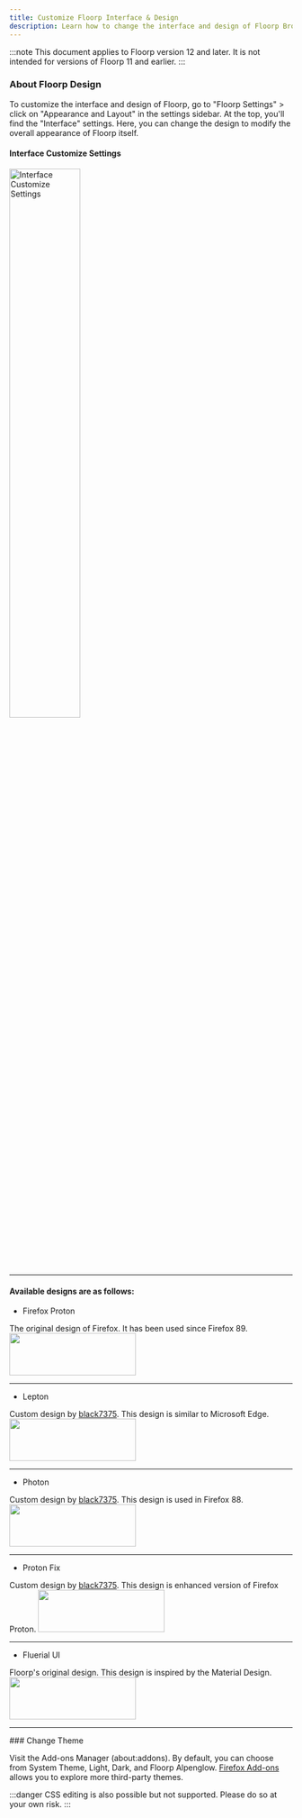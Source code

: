 ```yaml
---
title: Customize Floorp Interface & Design
description: Learn how to change the interface and design of Floorp Browser
---
```



:::note
This document applies to Floorp version 12 and later. It is not intended for versions of Floorp 11 and earlier.
:::

### About Floorp Design

To customize the interface and design of Floorp, go to "Floorp Settings" > click on "Appearance and Layout" in the settings sidebar. At the top, you'll find the "Interface" settings.
Here, you can change the design to modify the overall appearance of Floorp itself.

#### Interface Customize Settings
<img src={InterfaceCustomize} width="50%" alt="Interface Customize Settings"/>

<hr />

#### Available designs are as follows:

- Firefox Proton

The original design of Firefox. It has been used since Firefox 89.
<img src={Proton} width= "225px" height= "75px"/>

<hr />

- Lepton

Custom design by [black7375](https://github.com/black7375). This design is similar to Microsoft Edge.
<img src={Lepton} width= "225px" height= "75px"/>

<hr />

- Photon

Custom design by [black7375](https://github.com/black7375). This design is used in Firefox 88.
<img src={Photon} width= "225px" height= "75px"/>

<hr />

- Proton Fix

Custom design by [black7375](https://github.com/black7375). This design is enhanced version of Firefox Proton.
<img src={ProtonFix} width= "225px" height= "75px"/>

<hr />

- Fluerial UI

Floorp's original design. This design is inspired by the Material Design.
<img src={Fluerial} width= "225px" height= "75px"/>

<hr />
### Change Theme

Visit the Add-ons Manager (about:addons).
By default, you can choose from System Theme, Light, Dark, and Floorp Alpenglow.
[Firefox Add-ons](https://addons.mozilla.org/) allows you to explore more third-party themes.

:::danger
CSS editing is also possible but not supported. Please do so at your own risk.
:::

<Support />
